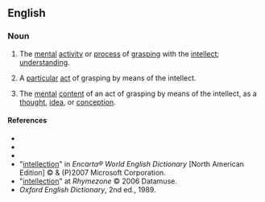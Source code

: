 ==English==

===Noun===
{{en-noun}}

# {{uncountable}} The [[mental]] [[activity]] or [[process]] of [[grasp]]ing with the [[intellect]]; [[understanding]].
# {{countable}} A [[particular]] [[act]] of grasping by means of the intellect.
# {{countable}} The [[mental]] [[content]] of an act of grasping by means of the intellect, as a [[thought]], [[idea]], or [[conception]].

====References====
*{{R:Webster 1828}}
*{{R:Webster 1913}}
*{{R:Dictionary.com}}
*"[http://encarta.msn.com/dictionary_/intellection.html intellection]" in ''Encarta® World English Dictionary'' [North American Edition] © & (P)2007 Microsoft Corporation.
*"[http://www.rhymezone.com/r/rhyme.cgi?Word=intellection intellection]" at ''Rhymezone'' © 2006 Datamuse.
*''Oxford English Dictionary'', 2nd ed., 1989.